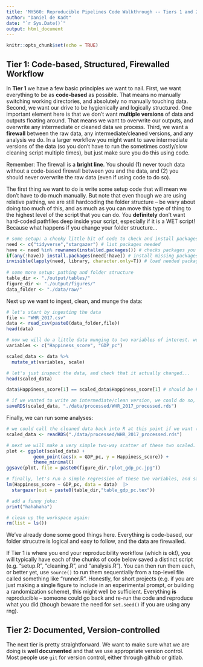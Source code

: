 ```yaml
---
title: 'MY560: Reproducible Pipelines Code Walkthrough -- Tiers 1 and 2'
author: "Daniel de Kadt"
date: "`r Sys.Date()`"
output: html_document
---
```


```r
knitr::opts_chunk$set(echo = TRUE)
```

## Tier 1: Code-based, Structured, Firewalled Workflow

In **Tier 1** we have a few basic principles we want to nail. First, we want everything to be as **code-based** as possible. That means no manually switching working directories, and absolutely no manually touching data. Second, we want our drive to be hygienically and logically structured. One important element here is that we don't want **multiple versions** of data and outputs floating around. That means we want to overwrite our outputs, and overwrite any intermediate or cleaned data we process. Third, we want a **firewall** between the raw data, any intermediate/cleaned versions, and any analysis we do. In a larger workflow you might want to save intermediate versions of the data (so you don't have to run the sometimes costly/slow cleaning script multiple times), but just make sure you do this using code. 

Remember: The firewall is a **bright line**. You should (1) never touch data without a code-based firewall between you and the data, and (2) you should never overwrite the raw data (even if using code to do so).

The first thing we want to do is write some setup code that will mean we don't have to do much manually. But note that even though we are using relative pathing, we are still hardcoding the folder structure -- be wary about doing too much of this, and as much as you can move this type of thing to the highest level of the script that you can do. You **definitely** don't want hard-coded pathfiles deep inside your script, especially if it is a WET script! Because what happens if you change your folder structure...

```r
# some setup: a cheeky little bit of code to check and install packages
need <- c("tidyverse","stargazer") # list packages needed
have <- need %in% rownames(installed.packages()) # checks packages you have
if(any(!have)) install.packages(need[!have]) # install missing packages
invisible(lapply(need, library, character.only=T)) # load needed packages
 
# some more setup: pathing and folder structure
table_dir <- "./output/tables/"
figure_dir <- "./output/figures/"
data_folder <- "./data/raw/"
```

Next up we want to ingest, clean, and munge the data:

```r
# let's start by ingesting the data
file <- "WHR_2017.csv"
data <- read_csv(paste0(data_folder,file))
head(data)

# now we will do a little data munging to two variables of interest. we will standardize these two variables. 
variables <- c("Happiness_score", "GDP_pc")

scaled_data <- data %>%
  mutate_at(variables, scale)

# let's just inspect the data, and check that it actually changed...
head(scaled_data)

data$Happiness_score[1] == scaled_data$Happiness_score[1] # should be FALSE -- we could code up a warning here if we want

# if we wanted to write an intermediate/clean version, we could do so, making sure not to overwrite the original data
saveRDS(scaled_data, "./data/processed/WHR_2017_processed.rds")
```

Finally, we can run some analyses:

```r
# we could call the cleaned data back into R at this point if we want (or not):
scaled_data <- readRDS("./data/processed/WHR_2017_processed.rds")

# next we will make a very simple two-way scatter of these two scaled. let's save the output to our output folder.
plot <- ggplot(scaled_data) +
          geom_point(aes(x = GDP_pc, y = Happiness_score)) +
          theme_minimal()
ggsave(plot, file = paste0(figure_dir,"plot_gdp_pc.jpg"))

# finally, let's run a simple regression of these two variables, and save the output as a latex table.
lm(Happiness_score ~ GDP_pc, data = data)  |>
  stargazer(out = paste0(table_dir,"table_gdp_pc.tex"))

# add a funny joke:
print("hahahaha")

# clean up the workspace again:
rm(list = ls())
```

We've already done some good things here. Everything is code-based, our folder strucutre is logical and easy to follow, and the data are firewalled. 

If Tier 1 is where you end your reproducibility workflow (which is ok!), you will typically have each of the chunks of code below saved a distinct script (e.g. "setup.R", "cleaning.R", and "analysis.R"). You can then run them each, or better yet, use `source()` to run them sequentially from a top-level file called something like "runner.R". Honestly, for short projects (e.g. if you are just making a single figure to include in an experimental prompt, or building a randomization scheme), this might well be sufficient. Everything **is** reproducible -- someone could go back and re-run the code and reproduce what you did (though beware the need for `set.seed()` if you are using any rng). 

## Tier 2: Documented, Version-controlled

The next tier is pretty straightforward. We want to make sure what we are doing is **well documented** and that we use appropriate version control. Most people use `git` for version control, either through github or gitlab.
